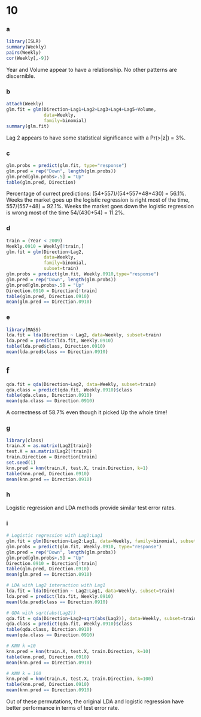 10
========================================================

### a

```r
library(ISLR)
summary(Weekly)
pairs(Weekly)
cor(Weekly[,-9])
```

Year and Volume appear to have a relationship. No other patterns are
discernible.

### b

```r
attach(Weekly)
glm.fit = glm(Direction~Lag1+Lag2+Lag3+Lag4+Lag5+Volume,
              data=Weekly,
              family=binomial)
summary(glm.fit)
```
Lag 2 appears to have some statistical significance with a Pr(>|z|) = 3%.

### c

```r
glm.probs = predict(glm.fit, type="response")
glm.pred = rep("Down", length(glm.probs))
glm.pred[glm.probs>.5] = "Up"
table(glm.pred, Direction)
```
Percentage of currect predictions: (54+557)/(54+557+48+430) = 56.1%. Weeks the 
market goes up the logistic regression is right most of the time, 557/(557+48)
= 92.1%. Weeks the market goes down the logistic regression is wrong most of the
time 54/(430+54) = 11.2%.

### d
```r
train = (Year < 2009)
Weekly.0910 = Weekly[!train,]
glm.fit = glm(Direction~Lag2,
              data=Weekly,
              family=binomial,
              subset=train)
glm.probs = predict(glm.fit, Weekly.0910,type="response")
glm.pred = rep("Down", length(glm.probs))
glm.pred[glm.probs>.5] = "Up"
Direction.0910 = Direction[!train]
table(glm.pred, Direction.0910)
mean(glm.pred == Direction.0910)
```

### e
```r
library(MASS)
lda.fit = lda(Direction ~ Lag2, data=Weekly, subset=train)
lda.pred = predict(lda.fit, Weekly.0910)
table(lda.pred$class, Direction.0910)
mean(lda.pred$class == Direction.0910)
```

## f
```r
qda.fit = qda(Direction~Lag2, data=Weekly, subset=train)
qda.class = predict(qda.fit, Weekly.0910)$class
table(qda.class, Direction.0910)
mean(qda.class == Direction.0910)
```
A correctness of 58.7% even though it picked Up the whole time!

### g
```r
library(class)
train.X = as.matrix(Lag2[train])
test.X = as.matrix(Lag2[!train])
train.Direction = Direction[train]
set.seed(1)
knn.pred = knn(train.X, test.X, train.Direction, k=1)
table(knn.pred, Direction.0910)
mean(knn.pred == Direction.0910)
```

### h
Logistic regression and LDA methods provide similar test error rates.

### i
```r
# Logistic regression with Lag2:Lag1
glm.fit = glm(Direction~Lag2:Lag1, data=Weekly, family=binomial, subset=train)
glm.probs = predict(glm.fit, Weekly.0910, type="response")
glm.pred = rep("Down", length(glm.probs))
glm.pred[glm.probs>.5] = "Up"
Direction.0910 = Direction[!train]
table(glm.pred, Direction.0910)
mean(glm.pred == Direction.0910)

# LDA with Lag2 interaction with Lag1
lda.fit = lda(Direction ~ Lag2:Lag1, data=Weekly, subset=train)
lda.pred = predict(lda.fit, Weekly.0910)
mean(lda.pred$class == Direction.0910)

# QDA with sqrt(abs(Lag2))
qda.fit = qda(Direction~Lag2+sqrt(abs(Lag2)), data=Weekly, subset=train)
qda.class = predict(qda.fit, Weekly.0910)$class
table(qda.class, Direction.0910)
mean(qda.class == Direction.0910)

# KNN k =10
knn.pred = knn(train.X, test.X, train.Direction, k=10)
table(knn.pred, Direction.0910)
mean(knn.pred == Direction.0910)

# KNN k = 100
knn.pred = knn(train.X, test.X, train.Direction, k=100)
table(knn.pred, Direction.0910)
mean(knn.pred == Direction.0910)
```
Out of these permutations, the original LDA and logistic regression have better
performance in terms of test error rate.


